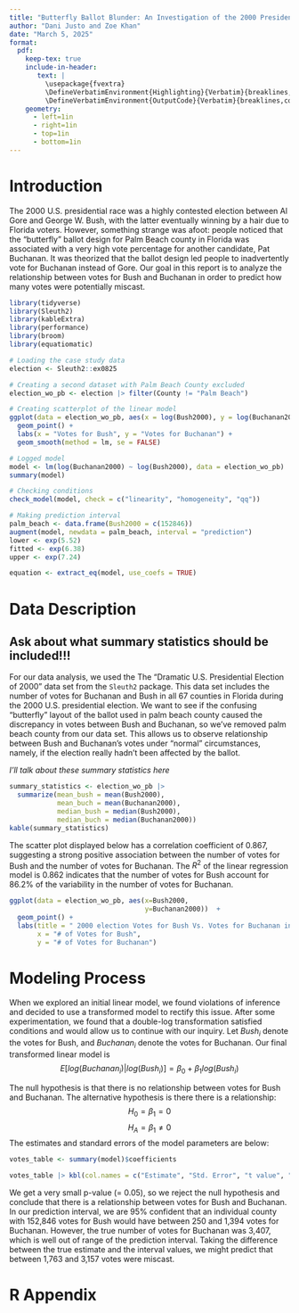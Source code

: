 ```yaml
---
title: "Butterfly Ballot Blunder: An Investigation of the 2000 Presidential Election"
author: "Dani Justo and Zoe Khan"
date: "March 5, 2025"
format: 
  pdf:
    keep-tex: true
    include-in-header: 
       text: |
         \usepackage{fvextra}
         \DefineVerbatimEnvironment{Highlighting}{Verbatim}{breaklines,commandchars=\\\{\}}
         \DefineVerbatimEnvironment{OutputCode}{Verbatim}{breaklines,commandchars=\\\{\}}
    geometry: 
      - left=1in
      - right=1in
      - top=1in
      - bottom=1in
---
```

# Introduction
The 2000 U.S. presidential race was a highly contested election between Al Gore and George W. Bush, with the latter eventually winning by a hair due to Florida voters. However, something strange was afoot: people noticed that the "butterfly" ballot design for Palm Beach county in Florida was associated with a very high vote percentage for another candidate, Pat Buchanan. It was theorized that the ballot design led people to inadvertently vote for Buchanan instead of Gore. Our goal in this report is to analyze the relationship between votes for Bush and Buchanan in order to predict how many votes were potentially miscast.

```r
library(tidyverse)
library(Sleuth2)      
library(kableExtra) 
library(performance)
library(broom)
library(equatiomatic)
```

```r
# Loading the case study data
election <- Sleuth2::ex0825

# Creating a second dataset with Palm Beach County excluded
election_wo_pb <- election |> filter(County != "Palm Beach")

# Creating scatterplot of the linear model
ggplot(data = election_wo_pb, aes(x = log(Bush2000), y = log(Buchanan2000))) +
  geom_point() +
  labs(x = "Votes for Bush", y = "Votes for Buchanan") +
  geom_smooth(method = lm, se = FALSE)

# Logged model
model <- lm(log(Buchanan2000) ~ log(Bush2000), data = election_wo_pb)
summary(model)

# Checking conditions
check_model(model, check = c("linearity", "homogeneity", "qq"))

# Making prediction interval
palm_beach <- data.frame(Bush2000 = c(152846))
augment(model, newdata = palm_beach, interval = "prediction")
lower <- exp(5.52)
fitted <- exp(6.38)
upper <- exp(7.24)

equation <- extract_eq(model, use_coefs = TRUE)
```

# Data Description

## Ask about what summary statistics should be included!!!

For our data analysis, we used the The "Dramatic U.S. Presidential Election of 2000" data set from the `Sleuth2` package. This data set includes the number of votes for Buchanan and Bush in all 67 counties in Florida during the 2000 U.S. presidential election. We want to see if the confusing "butterfly" layout of the ballot used in palm beach county caused the discrepancy in votes between Bush and Buchanan, so we've removed palm beach county from our data set. This allows us to observe relationship between Bush and Buchanan's votes under "normal" circumstances, namely, if the election really hadn't been affected by the ballot.

*I'll talk about these summary statistics here*

```r
summary_statistics <- election_wo_pb |> 
  summarize(mean_bush = mean(Bush2000),
            mean_buch = mean(Buchanan2000),
            median_bush = median(Bush2000),
            median_buch = median(Buchanan2000))
kable(summary_statistics)
```


The scatter plot displayed below has a correlation coefficient of 0.867, suggesting a strong positive association between the number of votes for Bush and the number of votes for Buchanan. The $R^2$ of the linear regression model is 0.862 indicates that the number of votes for Bush account for 86.2% of the variability in the number of votes for Buchanan.

```r
ggplot(data = election_wo_pb, aes(x=Bush2000, 
                                  y=Buchanan2000))  + 
  geom_point() + 
  labs(title = " 2000 election Votes for Bush Vs. Votes for Buchanan in Florida Counties",
       x = "# of Votes for Bush",
       y = "# of Votes for Buchanan")
```

# Modeling Process
When we explored an initial linear model, we found violations of inference and decided to use a transformed model to rectify this issue. After some experimentation, we found that a double-log transformation satisfied conditions and would allow us to continue with our inquiry. Let $Bush_i$ denote the votes for Bush, and $Buchanan_i$ denote the votes for Buchanan. Our final transformed linear model is $$E[log(Buchanan_i)|log(Bush_i)] = \beta_0 + \beta_1log(Bush_i)$$

The null hypothesis is that there is no relationship between votes for Bush and Buchanan. The alternative hypothesis is there there is a relationship:
$$H_0 = \beta_1 = 0$$
$$H_A = \beta_1 \neq 0$$
The estimates and standard errors of the model parameters are below:
```r
votes_table <- summary(model)$coefficients

votes_table |> kbl(col.names = c("Estimate", "Std. Error", "t value", "P-value"), align = "c", booktabs = T, linesep="", digits = c(2, 2, 2, 4)) |> kable_classic(full_width = F, latex_options = c("HOLD_position"))
```

We get a very small p-value (\alpha = 0.05), so we reject the null hypothesis and conclude that there is a relationship between votes for Bush and Buchanan. In our prediction interval, we are 95% confident that an individual county with 152,846 votes for Bush would have between 250 and 1,394 votes for Buchanan. However, the true number of votes for Buchanan was 3,407, which is well out of range of the prediction interval. Taking the difference between the true estimate and the interval values, we might predict that between 1,763 and 3,157 votes were miscast.

# R Appendix

